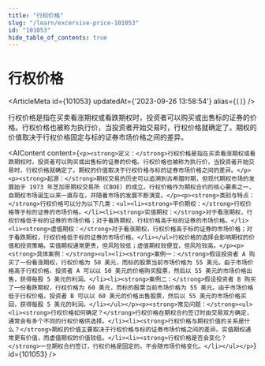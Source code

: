 ```yaml
---
title: "行权价格"
slug: "/learn/excersise-price-101053"
id: "101053"
hide_table_of_contents: true
---
```



# 行权价格

<ArticleMeta id={101053} updatedAt={'2023-09-26 13:58:54'} alias={`[]`} />
<div className='border-solid border-b border-t-0 my-4 border-[var(--ifm-color-gray-300)]' />

行权价格是指在买卖看涨期权或看跌期权时，投资者可以购买或出售标的证券的价格。行权价格也被称为执行价，当投资者开始交易时，行权价格就确定了。期权的价值取决于行权价格固定与标的证券市场价格之间的差异。

<AIContent content={`<p><strong>定义：</strong>行权价格是指在买卖看涨期权或看跌期权时，投资者可以购买或出售标的证券的价格。行权价格也被称为执行价，当投资者开始交易时，行权价格就确定了。期权的价值取决于行权价格与标的证券市场价格之间的差异。</p><p><strong>起源：</strong>期权交易的历史可以追溯到古希腊时期，但现代期权市场的发展始于 1973 年芝加哥期权交易所（CBOE）的成立。行权价格作为期权合约的核心要素之一，自期权市场诞生以来一直存在，并随着市场的发展不断演变。</p><p><strong>类别与特点：</strong>行权价格可以分为以下几类：<ul><li><strong>平价期权：</strong>行权价格等于标的证券的市场价格。</li><li><strong>实值期权：</strong>对于看涨期权，行权价格低于标的证券的市场价格；对于看跌期权，行权价格高于标的证券的市场价格。</li><li><strong>虚值期权：</strong>对于看涨期权，行权价格高于标的证券的市场价格；对于看跌期权，行权价格低于标的证券的市场价格。</li></ul>行权价格的选择会影响期权的价值和投资策略。实值期权通常更贵，但风险较低；虚值期权较便宜，但风险较高。</p><p><strong>具体案例：</strong><ul><li><strong>案例一：</strong>假设投资者 A 购买了一份看涨期权，行权价格为 50 美元，而标的股票当前市场价格为 55 美元。由于市场价格高于行权价格，投资者 A 可以以 50 美元的价格购买股票，然后以 55 美元的市场价格出售，获得每股 5 美元的利润。</li><li><strong>案例二：</strong>假设投资者 B 购买了一份看跌期权，行权价格为 60 美元，而标的股票当前市场价格为 55 美元。由于市场价格低于行权价格，投资者 B 可以以 60 美元的价格出售股票，然后以 55 美元的市场价格买回，获得每股 5 美元的利润。</li></ul></p><p><strong>常见问题：</strong><ul><li><strong>行权价格如何确定？</strong>行权价格在期权合约签订时由交易双方确定，通常会有多个不同的行权价格供选择。</li><li><strong>行权价格与期权价值的关系是什么？</strong>期权的价值主要取决于行权价格与标的证券市场价格之间的差异。实值期权通常更有价值，而虚值期权的价值较低。</li><li><strong>行权价格是否会变化？</strong>一旦期权合约签订，行权价格是固定的，不会随市场价格变化。</li></ul></p>`} id={101053} />
